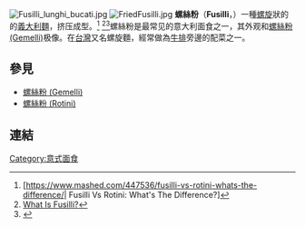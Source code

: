 {{Distinguish|螺蛳粉}}
{{TA|G1=餐飲}}
{{Italian cuisine}}
[[File:Fusilli_lunghi_bucati.jpg|thumb]]
[[File:FriedFusilli.jpg|right]]
'''螺絲粉'''（'''Fusilli'''，{{IPA-it|fuˈzilli|}}）一種[[螺旋|螺旋]]狀的的[[義大利麵|義大利麵]]，挤压成型。<ref>[https://www.mashed.com/447536/fusilli-vs-rotini-whats-the-difference/| Fusilli Vs Rotini: What's The Difference?]</ref> <ref>[https://www.thespruceeats.com/what-is-fusilli-995688/ What Is Fusilli?]</ref><ref>{{cite news|title=The meaning of pasta names - OxfordWords blog|url=https://blog.oxforddictionaries.com/2014/10/24/butterflies-worms-linguistic-look-pasta-world-pasta-day/|accessdate=25 November 2017|work=OxfordWords blog|date=24 October 2014|archive-date=2017-12-01|archive-url=https://web.archive.org/web/20171201035012/https://blog.oxforddictionaries.com/2014/10/24/butterflies-worms-linguistic-look-pasta-world-pasta-day/|dead-url=no}}</ref>螺絲粉是最常见的意大利面食之一，其外观和[[螺絲粉_(Gemelli)|螺絲粉 (Gemelli)]]极像。在[[台灣|台灣]]又名螺旋麵，經常做為[[牛排|牛排]]旁邊的配菜之一。

== 參見 ==
* [[螺絲粉_(Gemelli)|螺絲粉 (Gemelli)]]
* [[螺絲粉_(Rotini)|螺絲粉 (Rotini)]]

== 連結 ==
{{Commonscat|Fusilli}}

{{意式面食}}

{{food-stub}}

[[Category:意式面食|Category:意式面食]]